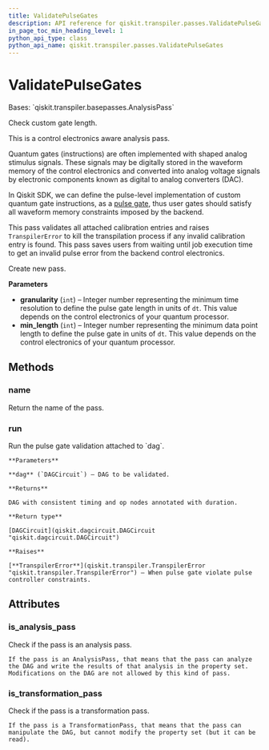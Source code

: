 ```yaml
---
title: ValidatePulseGates
description: API reference for qiskit.transpiler.passes.ValidatePulseGates
in_page_toc_min_heading_level: 1
python_api_type: class
python_api_name: qiskit.transpiler.passes.ValidatePulseGates
---
```


# ValidatePulseGates

<Class id="qiskit.transpiler.passes.ValidatePulseGates" isDedicatedPage={true} github="https://github.com/qiskit/qiskit/tree/stable/0.20/qiskit/transpiler/passes/scheduling/alignments/pulse_gate_validation.py" signature="ValidatePulseGates(granularity=1, min_length=1)" modifiers="class">
  Bases: `qiskit.transpiler.basepasses.AnalysisPass`

  Check custom gate length.

  This is a control electronics aware analysis pass.

  Quantum gates (instructions) are often implemented with shaped analog stimulus signals. These signals may be digitally stored in the waveform memory of the control electronics and converted into analog voltage signals by electronic components known as digital to analog converters (DAC).

  In Qiskit SDK, we can define the pulse-level implementation of custom quantum gate instructions, as a [pulse gate](https://qiskit.org/documentation/tutorials/circuits_advanced/05_pulse_gates.html), thus user gates should satisfy all waveform memory constraints imposed by the backend.

  This pass validates all attached calibration entries and raises `TranspilerError` to kill the transpilation process if any invalid calibration entry is found. This pass saves users from waiting until job execution time to get an invalid pulse error from the backend control electronics.

  Create new pass.

  **Parameters**

  *   **granularity** (`int`) – Integer number representing the minimum time resolution to define the pulse gate length in units of `dt`. This value depends on the control electronics of your quantum processor.
  *   **min\_length** (`int`) – Integer number representing the minimum data point length to define the pulse gate in units of `dt`. This value depends on the control electronics of your quantum processor.

  ## Methods

  <span id="qiskit-transpiler-passes-validatepulsegates-name" />

  ### name

  <Function id="qiskit.transpiler.passes.ValidatePulseGates.name" signature="ValidatePulseGates.name()">
    Return the name of the pass.
  </Function>

  <span id="qiskit-transpiler-passes-validatepulsegates-run" />

  ### run

  <Function id="qiskit.transpiler.passes.ValidatePulseGates.run" signature="ValidatePulseGates.run(dag)">
    Run the pulse gate validation attached to `dag`.

    **Parameters**

    **dag** (`DAGCircuit`) – DAG to be validated.

    **Returns**

    DAG with consistent timing and op nodes annotated with duration.

    **Return type**

    [DAGCircuit](qiskit.dagcircuit.DAGCircuit "qiskit.dagcircuit.DAGCircuit")

    **Raises**

    [**TranspilerError**](qiskit.transpiler.TranspilerError "qiskit.transpiler.TranspilerError") – When pulse gate violate pulse controller constraints.
  </Function>

  ## Attributes

  ### is\_analysis\_pass

  <Attribute id="qiskit.transpiler.passes.ValidatePulseGates.is_analysis_pass">
    Check if the pass is an analysis pass.

    If the pass is an AnalysisPass, that means that the pass can analyze the DAG and write the results of that analysis in the property set. Modifications on the DAG are not allowed by this kind of pass.
  </Attribute>

  ### is\_transformation\_pass

  <Attribute id="qiskit.transpiler.passes.ValidatePulseGates.is_transformation_pass">
    Check if the pass is a transformation pass.

    If the pass is a TransformationPass, that means that the pass can manipulate the DAG, but cannot modify the property set (but it can be read).
  </Attribute>
</Class>

